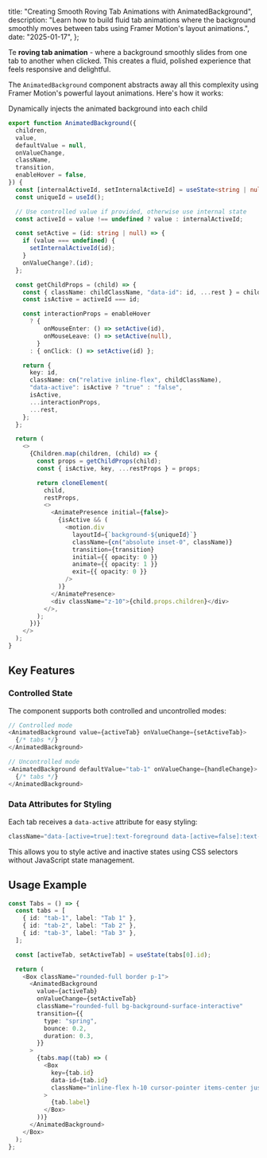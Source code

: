 
  title: "Creating Smooth Roving Tab Animations with AnimatedBackground",
  description:
    "Learn how to build fluid tab animations where the background smoothly moves between tabs using Framer Motion's layout animations.",
  date: "2025-01-17",
};

Te **roving tab animation** - where a background smoothly slides from one tab to another when clicked. This creates a fluid, polished experience that feels responsive and delightful.

The `AnimatedBackground` component abstracts away all this complexity using Framer Motion's powerful layout animations. Here's how it works:

<Tabs />

Dynamically injects the animated background into each child

```typescript
export function AnimatedBackground({
  children,
  value,
  defaultValue = null,
  onValueChange,
  className,
  transition,
  enableHover = false,
}) {
  const [internalActiveId, setInternalActiveId] = useState<string | null>(defaultValue);
  const uniqueId = useId();

  // Use controlled value if provided, otherwise use internal state
  const activeId = value !== undefined ? value : internalActiveId;

  const setActive = (id: string | null) => {
    if (value === undefined) {
      setInternalActiveId(id);
    }
    onValueChange?.(id);
  };

  const getChildProps = (child) => {
    const { className: childClassName, "data-id": id, ...rest } = child.props;
    const isActive = activeId === id;

    const interactionProps = enableHover
      ? {
          onMouseEnter: () => setActive(id),
          onMouseLeave: () => setActive(null),
        }
      : { onClick: () => setActive(id) };

    return {
      key: id,
      className: cn("relative inline-flex", childClassName),
      "data-active": isActive ? "true" : "false",
      isActive,
      ...interactionProps,
      ...rest,
    };
  };

  return (
    <>
      {Children.map(children, (child) => {
        const props = getChildProps(child);
        const { isActive, key, ...restProps } = props;

        return cloneElement(
          child,
          restProps,
          <>
            <AnimatePresence initial={false}>
              {isActive && (
                <motion.div
                  layoutId={`background-${uniqueId}`}
                  className={cn("absolute inset-0", className)}
                  transition={transition}
                  initial={{ opacity: 0 }}
                  animate={{ opacity: 1 }}
                  exit={{ opacity: 0 }}
                />
              )}
            </AnimatePresence>
            <div className="z-10">{child.props.children}</div>
          </>,
        );
      })}
    </>
  );
}
```

## Key Features

### **Controlled State**
The component supports both controlled and uncontrolled modes:

```typescript
// Controlled mode
<AnimatedBackground value={activeTab} onValueChange={setActiveTab}>
  {/* tabs */}
</AnimatedBackground>

// Uncontrolled mode  
<AnimatedBackground defaultValue="tab-1" onValueChange={handleChange}>
  {/* tabs */}
</AnimatedBackground>
```

### **Data Attributes for Styling**
Each tab receives a `data-active` attribute for easy styling:

```typescript
className="data-[active=true]:text-foreground data-[active=false]:text-muted-foreground"
```

This allows you to style active and inactive states using CSS selectors without JavaScript state management.

## Usage Example

```typescript
const Tabs = () => {
  const tabs = [
    { id: "tab-1", label: "Tab 1" },
    { id: "tab-2", label: "Tab 2" },
    { id: "tab-3", label: "Tab 3" },
  ];

  const [activeTab, setActiveTab] = useState(tabs[0].id);

  return (
    <Box className="rounded-full border p-1">
      <AnimatedBackground
        value={activeTab}
        onValueChange={setActiveTab}
        className="rounded-full bg-background-surface-interactive"
        transition={{
          type: "spring",
          bounce: 0.2,
          duration: 0.3,
        }}
      >
        {tabs.map((tab) => (
          <Box
            key={tab.id}
            data-id={tab.id}
            className="inline-flex h-10 cursor-pointer items-center justify-center px-5 text-sm font-medium transition-colors data-[active=true]:text-foreground data-[active=false]:text-muted-foreground"
          >
            {tab.label}
          </Box>
        ))}
      </AnimatedBackground>
    </Box>
  );
};
```
